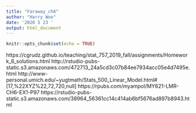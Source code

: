 ```yaml
---
title: "Faraway_ch6"
author: "Harry Woo"
date: '2020 5 23 '
output: html_document
---
```


```r
knitr::opts_chunk$set(echo = TRUE)
```

https://cgrudz.github.io/teaching/stat_757_2019_fall/assignments/Homework_6_solutions.html
http://rstudio-pubs-static.s3.amazonaws.com/472713_24a5cd3c07b84ee7934acc05e4d7495e.html
http://www-personal.umich.edu/~yugtmath/Stats_500_Linear_Model.html#[17,%22XYZ%22,72,720,null]
https://rpubs.com/myampol/MY621-LMR-CH6-EX1-P97
https://rstudio-pubs-static.s3.amazonaws.com/38964_56361cc14c414ab6bf5676ad897b8943.html


